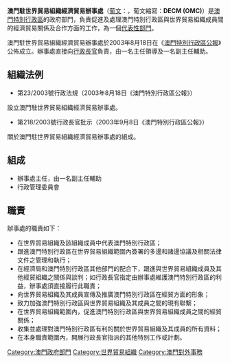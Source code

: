 {{澳門政府部門基礎資訊|
中文部門名稱=澳門駐世界貿易組織經濟貿易辦事處|
葡文部門名稱={{lang|pt|Delegação Económica e Comercial de Macau, junto da Organização Mundial do Comércio}}|
部門標誌=Coat of arms of Macao.svg|
部門標誌名稱 = 中華人民共和國澳門特別行政區政府標誌|
首長職銜=主任|
首長姓名=譚俊榮|
副首長職銜=副主任|
副首長姓名=|
部門性質=代表性部門|
成立年份=2003年|
所屬部門=[[澳門特別行政區行政長官|行政長官]]|
總部=Avenue Louis- Casaï, 18, 1209, Genève, Suisse |
網站=http://www.macaoeto.ch www.macaoeto.ch|
}}

'''澳門駐世界貿易組織經濟貿易辦事處'''（[[葡文|葡文]]：'''{{lang|pt|Delegação Económica e Comercial de Macau, junto da Organização Mundial do Comércio (OMC)}}'''，葡文縮寫：'''DECM (OMC)'''）是[[澳門特別行政區|澳門特別行政區]]的政府部門，負責促進及處理澳門特別行政區與世界貿易組織成員間的經濟貿易關係及合作方面的工作，為一個[[代表性部門|代表性部門]]。

澳門駐世界貿易組織經濟貿易辦事處於2003年8月18日在《[[澳門特別行政區公報|澳門特別行政區公報]]》公佈成立。辦事處直接向[[澳門特別行政區行政長官|行政長官]]負責，由一名主任領導及一名副主任輔助。

==組織法例==
*第23/2003號行政法規（2003年8月18日《澳門特別行政區公報》）
設立澳門駐世界貿易組織經濟貿易辦事處。

*第218/2003號行政長官批示（2003年9月8日《澳門特別行政區公報》）
關於澳門駐世界貿易組織經濟貿易辦事處的組成。

==組成==
*辦事處主任，由一名副主任輔助
*行政管理委員會

==職責==
辦事處的職責如下：
*在世界貿易組織及該組織成員中代表澳門特別行政區；
*跟進澳門特別行政區在世界貿易組織範圍內簽署的多邊和諸邊協議及相關法律文件之管理和執行；
*在經濟局和澳門特別行政區其他部門的配合下，跟進與世界貿易組織成員及其他經貿組織之關係與談判；如行政長官指定由辦事處維護澳門特別行政區的利益，辦事處須直接履行此職責；
*向世界貿易組織及其成員宣傳及推廣澳門特別行政區在經貿方面的形象；
*致力加強澳門特別行政區與世界貿易組織及其成員之間的現有聯繫；
*在世界貿易組織範圍內，促進澳門特別行政區與世界貿易組織成員之間的經貿關係；
*收集並處理對澳門特別行政區有利的關於世界貿易組織及其成員的所有資料；
*在本身職責範圍內，開展行政長官指派的其他特別工作或計劃。

{{澳門特別行政區政府部門}}
[[Category:澳門政府部門|Category:澳門政府部門]]
[[Category:世界貿易組織|Category:世界貿易組織]]
[[Category:澳門對外事務|Category:澳門對外事務]]